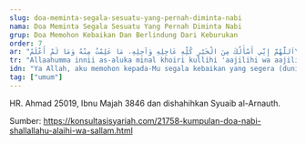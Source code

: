 ```yaml
---
slug: doa-meminta-segala-sesuatu-yang-pernah-diminta-nabi
nama: Doa Meminta Segala Sesuatu Yang Pernah Diminta Nabi
grup: Doa Memohon Kebaikan Dan Berlindung Dari Keburukan
order: 7
ar: "اَللَّهُمَّ إِنِّي أَسْأَلُكَ مِنَ الْخَيْرِ كُلِّهِ عَاجِلِهِ وَآجِلِهِ، مَا عَلِمْتُ مِنْهُ وَمَا لَمْ أَعْلَمْ\nوَأَعُوذُ بِكَ مِنَ الشَّرِّ كُلِّهِ عَاجِلِهِ وَآجِلِهِ، مَا عَلِمْتُ مِنْهُ وَمَا لَمْ أَعْلَمْ\nاَللَّهُمَّ إِنِّي أَسْأَلُكَ مِنْ خَيْرِ مَا سَأَلَكَ عَبْدُكَ وَنَبِيُّكَ، وَأَعُوذُ بِكَ مِنْ شَرِّ مَا عَاذَ بِهِ عَبْدُكَ وَنَبِيُّكَ\nاَللَّهُمَّ إِنِّي أَسْأَلُكَ الْجَنَّةَ وَمَا قَرَّبَ إِلَيْهَا مِنْ قَوْلٍ أَوْ عَمَلٍ، وَأَعُوذُ بِكَ مِنَ النَّارِ وَمَا قَرَّبَ إِلَيْهَا مِنْ قَوْلٍ أَوْ عَمَلٍ\nوَأَسْأَلُكَ أَنْ تَجْعَلَ كُلَّ قَضَاءٍ قَضَيْتَهُ لِي خَيْرًا"
tr: "Allaahumma innii as-aluka minal khoiri kullihi 'aajilihi wa aajilihi, maa 'alimtu minhu wa maa lam a'lam,\nWa a'uudzu bika minasy-syarri kullihi 'aajilihi wa aajilihi, maa 'alimtu minhu wa maa lam a'lam,\nAllaahumma innii as-aluka min khoiri maa sa-alaka 'abduka wa nabiyyuka, wa a'uudzu bika min syarri maa 'aadza bihi 'abduka wa nabiyyuka,\nAllaahumma innii as-alukal jannata wa maa qorroba ilaihaa min qoulin au 'amal, wa a'uudzu bika minan-naari wa maa qorroba ilaihaa min qoulin au 'amal,\nWa as-aluka an taj'ala kulla qodhoo-in qodhoitahu lii khoiron."
idn: "Ya Allah, aku memohon kepada-Mu segala kebaikan yang segera (dunia) dan yang tertunda (akhirat), yang aku ketahui dan yang tidak aku ketahui,\nDan aku berlindung kepada-Mu dari segala keburukan yang segera (dunia) dan yang tertunda (akhirat), yang aku ketahui dan yang tidak aku ketahui,\nYa Allah, aku memohon kepada-Mu kebaikan semua doa yang pernah diminta oleh hamba dan nabi-Mu, dan aku berlindung kepada-Mu dari keburukan yang hamba dan nabi-Mu pernah berlindung darinya,\nYa Allah, aku memohon kepada-Mu surga dan segala hal yang mendekatkan kepadanya, dari perkataan maupun perbuatan. Dan aku berlindung kepada-Mu dari neraka dan dari segala hal yang mendekatkan kepadanya, dari perkataan maupun perbuatan,\nDan aku memohon kepada-Mu agar Engkau jadikan setiap yang Engkau takdirkan bagiku adalah baik."
tag: ["umum"]
---
```


HR. Ahmad 25019, Ibnu Majah 3846 dan dishahihkan Syuaib al-Arnauth.

Sumber: https://konsultasisyariah.com/21758-kumpulan-doa-nabi-shallallahu-alaihi-wa-sallam.html
